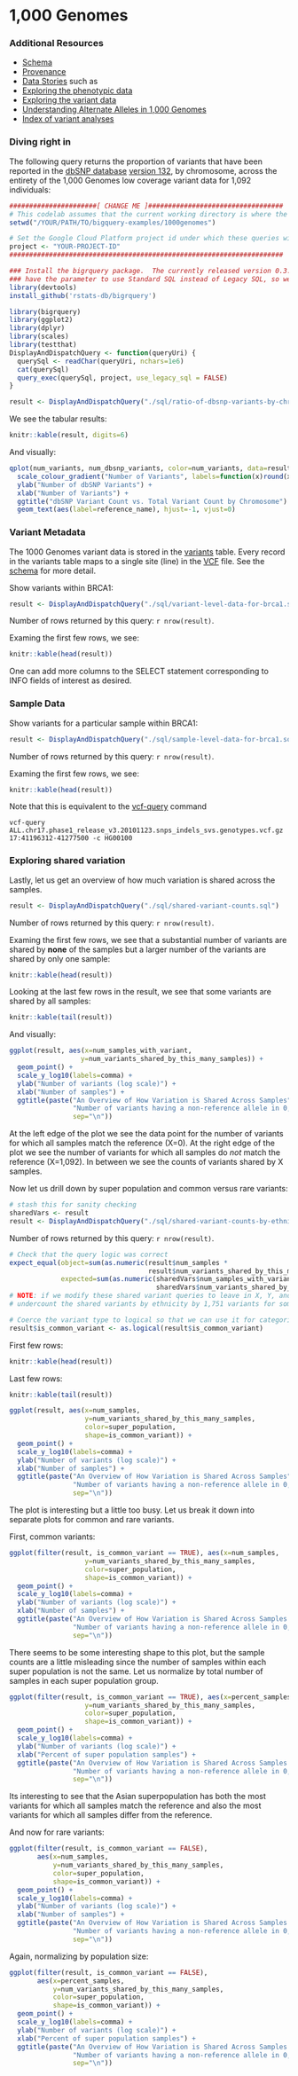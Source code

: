 <!-- R Markdown Documentation, DO NOT EDIT THE PLAIN MARKDOWN VERSION OF THIS FILE -->

<!-- Copyright 2014 Google Inc. All rights reserved. -->

<!-- Licensed under the Apache License, Version 2.0 (the "License"); -->
<!-- you may not use this file except in compliance with the License. -->
<!-- You may obtain a copy of the License at -->

<!--     http://www.apache.org/licenses/LICENSE-2.0 -->

<!-- Unless required by applicable law or agreed to in writing, software -->
<!-- distributed under the License is distributed on an "AS IS" BASIS, -->
<!-- WITHOUT WARRANTIES OR CONDITIONS OF ANY KIND, either express or implied. -->
<!-- See the License for the specific language governing permissions and -->
<!-- limitations under the License. -->

1,000 Genomes
=================

### Additional Resources
* [Schema](https://bigquery.cloud.google.com/table/genomics-public-data:1000_genomes.variants?pli=1)
* [Provenance](./provenance)
* [Data Stories](./data-stories) such as
 * [Exploring the phenotypic data](./data-stories/exploring-the-phenotypic-data)
 * [Exploring the variant data](./data-stories/exploring-the-variant-data)
 * [Understanding Alternate Alleles in 1,000 Genomes](./data-stories/understanding-alternate-alleles)
* [Index of variant analyses](./sql)

### Diving right in
The following query returns the proportion of variants that have been reported in the [dbSNP database](http://www.ncbi.nlm.nih.gov/projects/SNP/snp_summary.cgi?build_id=132) [version 132](http://www.1000genomes.org/category/variants), by chromosome, across the entirety of the 1,000 Genomes low coverage variant data for 1,092 individuals:

```r
######################[ CHANGE ME ]##################################
# This codelab assumes that the current working directory is where the Rmd file resides.
setwd("/YOUR/PATH/TO/bigquery-examples/1000genomes")

# Set the Google Cloud Platform project id under which these queries will run.
project <- "YOUR-PROJECT-ID"
#####################################################################

### Install the bigrquery package.  The currently released version 0.3.0 does not yet
### have the parameter to use Standard SQL instead of Legacy SQL, so we install from github.
library(devtools)
install_github('rstats-db/bigrquery')
```

```r
library(bigrquery)
library(ggplot2)
library(dplyr)
library(scales)
library(testthat)
DisplayAndDispatchQuery <- function(queryUri) {
  querySql <- readChar(queryUri, nchars=1e6)
  cat(querySql)
  query_exec(querySql, project, use_legacy_sql = FALSE)
}
```

```r
result <- DisplayAndDispatchQuery("./sql/ratio-of-dbsnp-variants-by-chromosome.sql")
```

We see the tabular results:
```r
knitr::kable(result, digits=6)
```

And visually:
```r
qplot(num_variants, num_dbsnp_variants, color=num_variants, data=result) +
  scale_colour_gradient("Number of Variants", labels=function(x)round(x)) +
  ylab("Number of dbSNP Variants") +
  xlab("Number of Variants") +
  ggtitle("dbSNP Variant Count vs. Total Variant Count by Chromosome") +
  geom_text(aes(label=reference_name), hjust=-1, vjust=0)
```

### Variant Metadata
The 1000 Genomes variant data is stored in the [variants](https://bigquery.cloud.google.com/table/genomics-public-data:1000_genomes.variants?pli=1) table.  Every record in the variants table maps to a single site (line) in the [VCF](http://www.1000genomes.org/wiki/Analysis/Variant%20Call%20Format/vcf-variant-call-format-version-41) file.  See the [schema](https://bigquery.cloud.google.com/table/genomics-public-data:1000_genomes.variants?pli=1) for more detail.

Show variants within BRCA1:
```r
result <- DisplayAndDispatchQuery("./sql/variant-level-data-for-brca1.sql")
```
Number of rows returned by this query: `r nrow(result)`.

Examing the first few rows, we see:
```r
knitr::kable(head(result))
```
One can add more columns to the SELECT statement corresponding to INFO fields of interest as desired.

### Sample Data
Show variants for a particular sample within BRCA1:
```r
result <- DisplayAndDispatchQuery("./sql/sample-level-data-for-brca1.sql")
```
Number of rows returned by this query: `r nrow(result)`.

Examing the first few rows, we see:
```r
knitr::kable(head(result))
```
Note that this is equivalent to the [vcf-query](http://vcftools.sourceforge.net/perl_module.html#vcf-query) command
```
vcf-query ALL.chr17.phase1_release_v3.20101123.snps_indels_svs.genotypes.vcf.gz 17:41196312-41277500 -c HG00100
```

### Exploring shared variation
Lastly, let us get an overview of how much variation is shared across the samples.
```r
result <- DisplayAndDispatchQuery("./sql/shared-variant-counts.sql")
```
Number of rows returned by this query: `r nrow(result)`.

Examing the first few rows, we see that a substantial number of variants are shared by **none** of the samples but a larger number of the variants are shared by only one sample:
```r
knitr::kable(head(result))
```
Looking at the last few rows in the result, we see that some variants are shared by all samples:
```r
knitr::kable(tail(result))
```
And visually:
```r
ggplot(result, aes(x=num_samples_with_variant,
                  y=num_variants_shared_by_this_many_samples)) +
  geom_point() +
  scale_y_log10(labels=comma) +
  ylab("Number of variants (log scale)") +
  xlab("Number of samples") +
  ggtitle(paste("An Overview of How Variation is Shared Across Samples",
                "Number of variants having a non-reference allele in 0, 1, 2, etc... samples",
                sep="\n"))
```
At the left edge of the plot we see the data point for the number of variants for which all samples match the reference (X=0).  At the right edge of the plot we see the number of variants for which all samples do _not_ match the reference (X=1,092).  In between we see the counts of variants shared by X samples.

Now let us drill down by super population and common versus rare variants:
```r
# stash this for sanity checking
sharedVars <- result
result <- DisplayAndDispatchQuery("./sql/shared-variant-counts-by-ethnicity.sql")
```
Number of rows returned by this query: `r nrow(result)`.

```r
# Check that the query logic was correct
expect_equal(object=sum(as.numeric(result$num_samples *
                                   result$num_variants_shared_by_this_many_samples)),
             expected=sum(as.numeric(sharedVars$num_samples_with_variant *
                                     sharedVars$num_variants_shared_by_this_many_samples)))
# NOTE: if we modify these shared variant queries to leave in X, Y, and MT we
# undercount the shared variants by ethnicity by 1,751 variants for some reason.

# Coerce the variant type to logical so that we can use it for categorization in plots
result$is_common_variant <- as.logical(result$is_common_variant)
```
First few rows:
```r
knitr::kable(head(result))
```
Last few rows:
```r
knitr::kable(tail(result))
```

```r
ggplot(result, aes(x=num_samples,
                   y=num_variants_shared_by_this_many_samples,
                   color=super_population,
                   shape=is_common_variant)) +
  geom_point() +
  scale_y_log10(labels=comma) +
  ylab("Number of variants (log scale)") +
  xlab("Number of samples") +
  ggtitle(paste("An Overview of How Variation is Shared Across Samples",
                "Number of variants having a non-reference allele in 0, 1, 2, etc... samples",
                sep="\n"))
```
The plot is interesting but a little too busy.  Let us break it down into
separate plots for common and rare variants.

First, common variants:
```r
ggplot(filter(result, is_common_variant == TRUE), aes(x=num_samples,
                   y=num_variants_shared_by_this_many_samples,
                   color=super_population,
                   shape=is_common_variant)) +
  geom_point() +
  scale_y_log10(labels=comma) +
  ylab("Number of variants (log scale)") +
  xlab("Number of samples") +
  ggtitle(paste("An Overview of How Variation is Shared Across Samples for Common Variants",
                "Number of variants having a non-reference allele in 0, 1, 2, etc... samples",
                sep="\n"))
```
There seems to be some interesting shape to this plot, but the sample counts are a little misleading since the number of samples within each super population is not the same.  Let us normalize by total number of samples in each super population group.
```r
ggplot(filter(result, is_common_variant == TRUE), aes(x=percent_samples,
                   y=num_variants_shared_by_this_many_samples,
                   color=super_population,
                   shape=is_common_variant)) +
  geom_point() +
  scale_y_log10(labels=comma) +
  ylab("Number of variants (log scale)") +
  xlab("Percent of super population samples") +
  ggtitle(paste("An Overview of How Variation is Shared Across Samples for Common Variants",
                "Number of variants having a non-reference allele in 0, 1, 2, etc... samples",
                sep="\n"))
```
Its interesting to see that the Asian superpopulation has both the most variants for which all samples match the reference and also the most variants for which all samples differ from the reference.

And now for rare variants:
```r
ggplot(filter(result, is_common_variant == FALSE),
       aes(x=num_samples,
           y=num_variants_shared_by_this_many_samples,
           color=super_population,
           shape=is_common_variant)) +
  geom_point() +
  scale_y_log10(labels=comma) +
  ylab("Number of variants (log scale)") +
  xlab("Number of samples") +
  ggtitle(paste("An Overview of How Variation is Shared Across Samples for Rare Variants",
                "Number of variants having a non-reference allele in 0, 1, 2, etc... samples",
                sep="\n"))
```
Again, normalizing by population size:
```r
ggplot(filter(result, is_common_variant == FALSE),
       aes(x=percent_samples,
           y=num_variants_shared_by_this_many_samples,
           color=super_population,
           shape=is_common_variant)) +
  geom_point() +
  scale_y_log10(labels=comma) +
  ylab("Number of variants (log scale)") +
  xlab("Percent of super population samples") +
  ggtitle(paste("An Overview of How Variation is Shared Across Samples for Rare Variants",
                "Number of variants having a non-reference allele in 0, 1, 2, etc... samples",
                sep="\n"))
```
